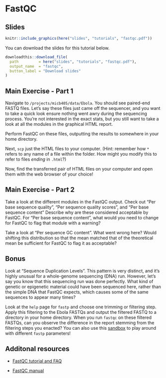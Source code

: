 # FastQC

## Slides

```r
knitr::include_graphics(here("slides", "tutorials", "fastqc.pdf"))
```

You can download the slides for this tutorial below.

```r
downloadthis::download_file(
  path         = here("slides", "tutorials", "fastqc.pdf"),
  output_name  = "fastqc",
  button_label = "Download slides"
)
```

## Main Exercise - Part 1 {-}

Navigate to `/projects/micb405/data/Ebola`. You should see paired-end FASTQ files. Let's say these files just came off the sequencer, and you want to take a quick look ensure nothing went awry during the sequencing process. You're not interested in the exact stats, but you still want to take a look at all the modules in the graphical HTML report.

Perform FastQC on these files, outputting the results to somewhere in your home directory.

Next, `scp` just the HTML files to your computer. (Hint: remember how `*` refers to any name of a file within the folder. How might you modify this to refer to files *ending* in `.html`?)

Now, find the transferred pair of HTML files on your computer and open them with the web browser of your choice!

## Main Exercise - Part 2 {-}

Take a look at the different modules in the FastQC output. Check out "Per base sequence quality", "Per sequence quality scores", and "Per base sequence content" Describe why are these considered acceptable by FastQC. For "Per base sequence content", what would you need to change for FastQC to flag that module with a warning?

Take a look at "Per sequence GC content". What went wrong here? Would shifting this distribution so that the mean matched that of the theoretical mean be sufficient for FastQC to flag it as acceptable?

## Bonus {-}

Look at "Sequence Duplication Levels". This pattern is very distinct, and it's highly unusual for a whole-genome sequencing (DNA) run. However, let's say you know that this sequencing run was done perfectly. What kind of genetic or epigenetic material could have been sequenced here, rather than the simple DNA that FastQC expects, which causes some of the same sequences to appear many times?

Look at the `help` page for `fastp` and choose one trimming or filtering step. Apply this filtering to the Ebola FASTQs and output the filtered FASTQ to a directory in your home directory. When you run `fastqc` on these filtered FASTQs, can you observe the difference in the report stemming from the filtering steps you enacted? You can also use this [sandbox](https://fastq.sandbox.bio/) to play around with different `fastp` parameters!

## Additonal resources

-   [FastQC tutorial and FAQ](https://rtsf.natsci.msu.edu/genomics/tech-notes/fastqc-tutorial-and-faq/)

-   [FastQC manual](https://dnacore.missouri.edu/PDF/FastQC_Manual.pdf)

